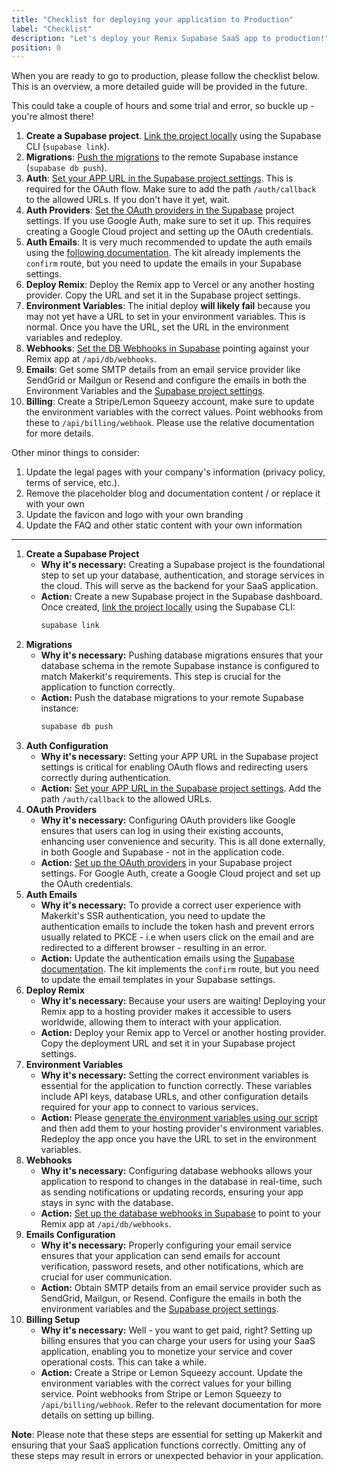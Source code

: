 ```yaml
---
title: "Checklist for deploying your application to Production"
label: "Checklist"
description: "Let's deploy your Remix Supabase SaaS app to production!"
position: 0
---
```


When you are ready to go to production, please follow the checklist below. This is an overview, a more detailed guide will be provided in the future.

This could take a couple of hours and some trial and error, so buckle up - you're almost there!

1. **Create a Supabase project**. [Link the project locally](https://supabase.com/docs/guides/cli/local-development#link-your-project) using the Supabase CLI (`supabase link`).
2. **Migrations**: [Push the migrations](https://supabase.com/docs/guides/cli/local-development#link-your-project) to the remote Supabase instance (`supabase db push`).
3. **Auth**: [Set your APP URL in the Supabase project settings](https://supabase.com/docs/guides/auth/redirect-urls). This is required for the OAuth flow. Make sure to add the path `/auth/callback` to the allowed URLs. If you don't have it yet, wait.
4. **Auth Providers**: [Set the OAuth providers in the Supabase](https://supabase.com/docs/guides/auth/social-login) project settings. If you use Google Auth, make sure to set it up. This requires creating a Google Cloud project and setting up the OAuth credentials.
5. **Auth Emails**: It is very much recommended to update the auth emails using the [following documentation](authentication-emails). The kit already implements the `confirm` route, but you need to update the emails in your Supabase settings.
6. **Deploy Remix**: Deploy the Remix app to Vercel or any another hosting provider. Copy the URL and set it in the Supabase project settings.
7. **Environment Variables**: The initial deploy **will likely fail** because you may not yet have a URL to set in your environment variables. This is normal. Once you have the URL, set the URL in the environment variables and redeploy.
8. **Webhooks**: [Set the DB Webhooks in Supabase](configuring-supabase-database-webhooks) pointing against your Remix app at `/api/db/webhooks`.
9. **Emails**: Get some SMTP details from an email service provider like SendGrid or Mailgun or Resend and configure the emails in both the Environment Variables and the [Supabase project settings](https://supabase.com/docs/guides/auth/auth-smtp).
10. **Billing**: Create a Stripe/Lemon Squeezy account, make sure to update the environment variables with the correct values. Point webhooks from these to `/api/billing/webhook`. Please use the relative documentation for more details.

Other minor things to consider:

1. Update the legal pages with your company's information (privacy policy, terms of service, etc.).
2. Remove the placeholder blog and documentation content / or replace it with your own
3. Update the favicon and logo with your own branding
4. Update the FAQ and other static content with your own information

---

1. **Create a Supabase Project**
   - **Why it's necessary:** Creating a Supabase project is the foundational step to set up your database, authentication, and storage services in the cloud. This will serve as the backend for your SaaS application.
   - **Action:** Create a new Supabase project in the Supabase dashboard. Once created, [link the project locally](https://supabase.com/docs/guides/cli/local-development#link-your-project) using the Supabase CLI:
     ```bash
     supabase link
     ```
2. **Migrations**
   - **Why it's necessary:** Pushing database migrations ensures that your database schema in the remote Supabase instance is configured to match Makerkit's requirements. This step is crucial for the application to function correctly.
   - **Action:** Push the database migrations to your remote Supabase instance:
     ```bash
     supabase db push
     ```
3. **Auth Configuration**
   - **Why it's necessary:** Setting your APP URL in the Supabase project settings is critical for enabling OAuth flows and redirecting users correctly during authentication.
   - **Action:** [Set your APP URL in the Supabase project settings](https://supabase.com/docs/guides/auth/redirect-urls). Add the path `/auth/callback` to the allowed URLs.
4. **OAuth Providers**
   - **Why it's necessary:** Configuring OAuth providers like Google ensures that users can log in using their existing accounts, enhancing user convenience and security. This is all done externally, in both Google and Supabase - not in the application code.
   - **Action:** [Set up the OAuth providers](https://supabase.com/docs/guides/auth/social-login) in your Supabase project settings. For Google Auth, create a Google Cloud project and set up the OAuth credentials.
5. **Auth Emails**
   - **Why it's necessary:** To provide a correct user experience with Makerkit's SSR authentication, you need to update the authentication emails to include the token hash and prevent errors usually related to PKCE - i.e when users click on the email and are redirected to a different browser - resulting in an error.
   - **Action:** Update the authentication emails using the [Supabase documentation](https://supabase.com/docs/guides/auth/auth-smtp). The kit implements the `confirm` route, but you need to update the email templates in your Supabase settings.
6. **Deploy Remix**
   - **Why it's necessary:** Because your users are waiting! Deploying your Remix app to a hosting provider makes it accessible to users worldwide, allowing them to interact with your application.
   - **Action:** Deploy your Remix app to Vercel or another hosting provider. Copy the deployment URL and set it in your Supabase project settings.
7. **Environment Variables**
   - **Why it's necessary:** Setting the correct environment variables is essential for the application to function correctly. These variables include API keys, database URLs, and other configuration details required for your app to connect to various services.
   - **Action:** Please [generate the environment variables using our script](production-environment-variables) and then add them to your hosting provider's environment variables. Redeploy the app once you have the URL to set in the environment variables.
8. **Webhooks**
   - **Why it's necessary:** Configuring database webhooks allows your application to respond to changes in the database in real-time, such as sending notifications or updating records, ensuring your app stays in sync with the database.
   - **Action:** [Set up the database webhooks in Supabase](https://supabase.com/docs/guides/database/webhooks) to point to your Remix app at `/api/db/webhooks`.
9. **Emails Configuration**
   - **Why it's necessary:** Properly configuring your email service ensures that your application can send emails for account verification, password resets, and other notifications, which are crucial for user communication.
   - **Action:** Obtain SMTP details from an email service provider such as SendGrid, Mailgun, or Resend. Configure the emails in both the environment variables and the [Supabase project settings](https://supabase.com/docs/guides/auth/auth-smtp).
10. **Billing Setup**
    - **Why it's necessary:** Well - you want to get paid, right? Setting up billing ensures that you can charge your users for using your SaaS application, enabling you to monetize your service and cover operational costs. This can take a while.
    - **Action:** Create a Stripe or Lemon Squeezy account. Update the environment variables with the correct values for your billing service. Point webhooks from Stripe or Lemon Squeezy to `/api/billing/webhook`. Refer to the relevant documentation for more details on setting up billing.

**Note**: Please note that these steps are essential for setting up Makerkit and ensuring that your SaaS application functions correctly. Omitting any of these steps may result in errors or unexpected behavior in your application.